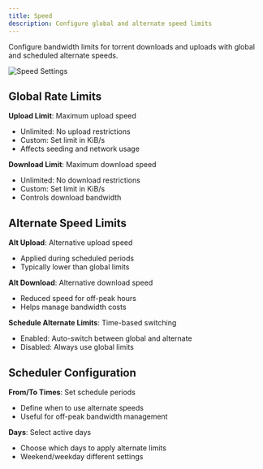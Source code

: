 ```yaml
---
title: Speed
description: Configure global and alternate speed limits
---
```


Configure bandwidth limits for torrent downloads and uploads with global and scheduled alternate speeds.

![Speed Settings](/screenshots/TorrentVibeScreenshot_SpeedSettings.png)

## Global Rate Limits

**Upload Limit**: Maximum upload speed
- Unlimited: No upload restrictions
- Custom: Set limit in KiB/s
- Affects seeding and network usage

**Download Limit**: Maximum download speed
- Unlimited: No download restrictions
- Custom: Set limit in KiB/s
- Controls download bandwidth

## Alternate Speed Limits

**Alt Upload**: Alternative upload speed
- Applied during scheduled periods
- Typically lower than global limits

**Alt Download**: Alternative download speed
- Reduced speed for off-peak hours
- Helps manage bandwidth costs

**Schedule Alternate Limits**: Time-based switching
- Enabled: Auto-switch between global and alternate
- Disabled: Always use global limits

## Scheduler Configuration

**From/To Times**: Set schedule periods
- Define when to use alternate speeds
- Useful for off-peak bandwidth management

**Days**: Select active days
- Choose which days to apply alternate limits
- Weekend/weekday different settings